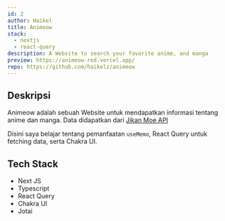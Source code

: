 ```yaml
---
id: 2
author: Haikel
title: Animeow
stack:
  - nextjs
  - react-query
description: A Website to search your favorite anime, and manga
preview: https://animeow-red.vercel.app/
repo: https://github.com/haikelz/animeow
---
```


<LazyLoadImage
  src="works/animeow.png?ik-sdk-version=javascript-1.4.3&updatedAt=1673863931499"
  alt="Animeow"
/>

## Deskripsi

Animeow adalah sebuah Website untuk mendapatkan informasi tentang anime dan manga. Data didapatkan dari [Jikan Moe API](https://jikan.moe/)

Disini saya belajar tentang pemanfaatan `useMemo`, React Query untuk fetching data, serta Chakra UI.

## Tech Stack

- Next JS
- Typescript
- React Query
- Chakra UI
- Jotai
